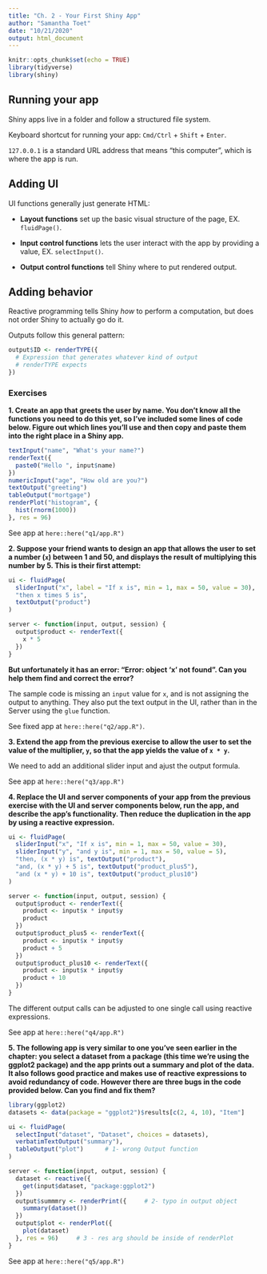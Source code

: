 ```yaml
---
title: "Ch. 2 - Your First Shiny App"
author: "Samantha Toet"
date: "10/21/2020"
output: html_document
---
```


```r
knitr::opts_chunk$set(echo = TRUE)
library(tidyverse)
library(shiny)
```

## Running your app

Shiny apps live in a folder and follow a structured file system. 

Keyboard shortcut for running your app: `Cmd/Ctrl` + `Shift` + `Enter`.

`127.0.0.1` is a standard URL address that means “this computer”, which is where the app is run. 

## Adding UI

UI functions generally just generate HTML:

- **Layout functions** set up the basic visual structure of the page, EX. `fluidPage()`.

- **Input control functions** lets the user interact with the app by providing a value, EX. `selectInput()`.

- **Output control functions** tell Shiny where to put rendered output.

## Adding behavior

Reactive programming tells Shiny *how* to perform a computation, but does not order Shiny to actually go do it.

Outputs follow this general pattern:

```r
output$ID <- renderTYPE({
  # Expression that generates whatever kind of output
  # renderTYPE expects
})
```

### Exercises

**1. Create an app that greets the user by name. You don’t know all the functions you need to do this yet, so I’ve included some lines of code below. Figure out which lines you’ll use and then copy and paste them into the right place in a Shiny app.**

```r
textInput("name", "What's your name?") 
renderText({
  paste0("Hello ", input$name)
})
numericInput("age", "How old are you?")
textOutput("greeting")
tableOutput("mortgage")
renderPlot("histogram", {
  hist(rnorm(1000))
}, res = 96)
```

See app at `here::here("q1/app.R")`

**2. Suppose your friend wants to design an app that allows the user to set a number (`x`) between 1 and 50, and displays the result of multiplying this number by 5. This is their first attempt:**

```r
ui <- fluidPage(
  sliderInput("x", label = "If x is", min = 1, max = 50, value = 30),
  "then x times 5 is",
  textOutput("product")
)

server <- function(input, output, session) {
  output$product <- renderText({ 
    x * 5
  })
}
```

**But unfortunately it has an error: "Error: object 'x' not found". Can you help them find and correct the error?**

The sample code is missing an `input` value for `x`, and is not assigning the output to anything. They also put the text output in the UI, rather than in the Server using the `glue` function. 

See fixed app at `here::here("q2/app.R")`.

**3. Extend the app from the previous exercise to allow the user to set the value of the multiplier, `y`, so that the app yields the value of `x * y`.**

We need to add an additional slider input and ajust the output formula. 

See app at `here::here("q3/app.R")`

**4. Replace the UI and server components of your app from the previous exercise with the UI and server components below, run the app, and describe the app’s functionality. Then reduce the duplication in the app by using a reactive expression.**

```r
ui <- fluidPage(
  sliderInput("x", "If x is", min = 1, max = 50, value = 30),
  sliderInput("y", "and y is", min = 1, max = 50, value = 5),
  "then, (x * y) is", textOutput("product"),
  "and, (x * y) + 5 is", textOutput("product_plus5"),
  "and (x * y) + 10 is", textOutput("product_plus10")
)

server <- function(input, output, session) {
  output$product <- renderText({ 
    product <- input$x * input$y
    product
  })
  output$product_plus5 <- renderText({ 
    product <- input$x * input$y
    product + 5
  })
  output$product_plus10 <- renderText({ 
    product <- input$x * input$y
    product + 10
  })
}
```


The different output calls can be adjusted to one single call using reactive expressions. 

See app at `here::here("q4/app.R")`

**5. The following app is very similar to one you’ve seen earlier in the chapter: you select a dataset from a package (this time we’re using the ggplot2 package) and the app prints out a summary and plot of the data. It also follows good practice and makes use of reactive expressions to avoid redundancy of code. However there are three bugs in the code provided below. Can you find and fix them?**

```r
library(ggplot2)
datasets <- data(package = "ggplot2")$results[c(2, 4, 10), "Item"]

ui <- fluidPage(
  selectInput("dataset", "Dataset", choices = datasets),
  verbatimTextOutput("summary"),
  tableOutput("plot")      # 1- wrong Output function
)

server <- function(input, output, session) {
  dataset <- reactive({
    get(input$dataset, "package:ggplot2")
  })
  output$summmry <- renderPrint({     # 2- typo in output object
    summary(dataset())
  })
  output$plot <- renderPlot({
    plot(dataset)
  }, res = 96)     # 3 - res arg should be inside of renderPlot
}
```

See app at `here::here("q5/app.R")`
